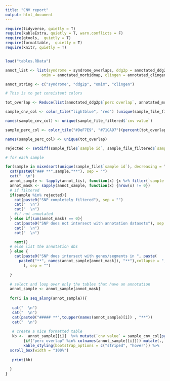 ```yaml
---
title: "CNV report"
output: html_document
---
```



```r
require(tidyverse, quietly = T)
require(kableExtra, quietly = T, warn.conflicts = F)
require(gtools,  quietly = T)
require(formattable,  quietly = T)
require(knitr, quietly = T)


load("tables.RData")

annot_list <- list(syndrome = syndrome_overlaps, ddg2p = annotated_ddg2p, 
                omim = annotated_morbidmap, clingen = annotated_clingen)

annot_string <- c("syndrome", "ddg2p", "omim", "clingen")

# This is to get consistent colors

tot_overlap <- Reduce(list(annotated_ddg2p$`perc overlap`, annotated_morbidmap$`perc overlap`, annotated_clingen$`perc overlap`, syndrome_overlaps$`perc overlap`), f = union)

sample_cnv_col <- color_tile("lightblue", "red") (unique(sample_file_filtered$`cnv value`))

names(sample_cnv_col) <- unique(sample_file_filtered$`cnv value`)

sample_perc_col <- color_tile("#DeF7E9", "#71CA97")(percent(tot_overlap) / 100 , d = 0)

names(sample_perc_col) <- unique(tot_overlap)

rejected <- setdiff(sample_file$`sample id`, sample_file_filtered$`sample id`)

# for each sample 

for(sample in mixedsort(unique(sample_file$`sample id`), decreasing = T)){
  cat(paste0("### **",sample,"**"), sep = "")
  cat("  \n")  
  annot_sample <- lapply(annot_list, function(x) {x %>% filter(`sample id` == sample)})
  annot_mask <- sapply(annot_sample, function(x) {nrow(x) != 0})
  # if filtered
  if(sample %in% rejected){
    cat(paste0("SNP completely filtered"), sep = "")
    cat("  \n") 
    cat("  \n") 
    #if not annotated 
  } else if(sum(annot_mask) == 0){
    cat(paste0("SNP does not intersect with annotation datasets"), sep = "")
    cat("  \n") 
    cat("  \n") 

    next()
  # else list the annotation dbs
  } else {
    cat(paste0("SNP does intersect with genes/segments in ", paste(
      paste0("**", names(annot_sample[annot_mask]), "**"),collapse = ", ")
        ), sep = "")

  }
  
  # select and loop over only the tables that have an annotation
  annot_sample <- annot_sample[annot_mask]
  
  for(i in seq_along(annot_sample)){
    
   cat("  \n") 
   cat("  \n") 
   cat(paste0("##### **",toupper(names(annot_sample)[i]) , "**"))
   cat("  \n") 
  
   # create a nice formatted table
   kb <-  annot_sample[[i]]  %>% mutate(`cnv value` = sample_cnv_col[paste(`cnv value`)]) %>% 
        {if("perc overlap" %in% colnames(annot_sample[[i]])) mutate(.,`perc overlap` =  sample_perc_col[paste(`perc overlap`)] ) else .} %>% kable(escape = F,format = "html", align = "l") %>% 
        kable_styling(bootstrap_options = c("striped", "hover")) %>% 
  scroll_box(width = "100%") 
   
   print(kb)
      
  }
}


```


